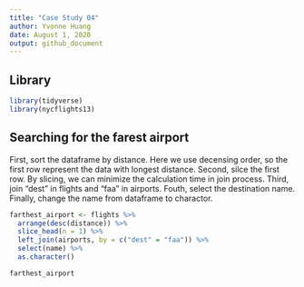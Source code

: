 ```yaml
---
title: "Case Study 04"
author: Yvonne Huang
date: August 1, 2020
output: github_document
---
```


## Library


```r
library(tidyverse)
library(nycflights13)
```

## Searching for the farest airport

First, sort the dataframe by distance. Here we use decensing order, so the first row represent the data with longest distance. Second, silce the first row. By slicing, we can minimize the calculation time in join process. Third, join "dest" in flights and "faa" in airports. Fouth, select the destination name. Finally, change the name from dataframe to charactor.

```r
farthest_airport <- flights %>%
  arrange(desc(distance)) %>%
  slice_head(n = 1) %>%
  left_join(airports, by = c("dest" = "faa")) %>%
  select(name) %>%
  as.character()

farthest_airport  
```

